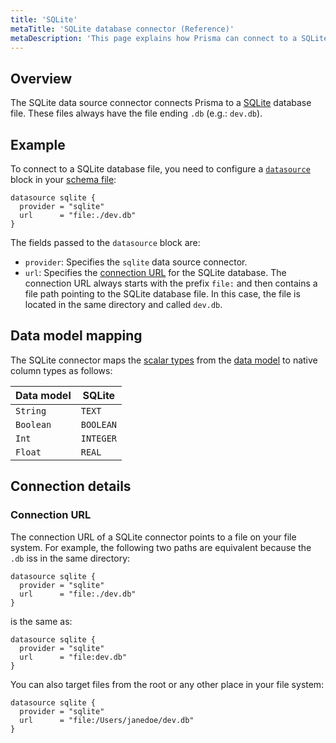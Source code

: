 ```yaml
---
title: 'SQLite'
metaTitle: 'SQLite database connector (Reference)'
metaDescription: 'This page explains how Prisma can connect to a SQLite database using the SQLite database connector.'
---
```


## Overview

The SQLite data source connector connects Prisma to a [SQLite](https://www.sqlite.org/) database file. These files always have the file ending `.db` (e.g.: `dev.db`).

## Example

To connect to a SQLite database file, you need to configure a [`datasource`](../prisma-schema/data-sources) block in your [schema file](../prisma-schema/prisma-schema-file):

```prisma
datasource sqlite {
  provider = "sqlite"
  url      = "file:./dev.db"
}
```

The fields passed to the `datasource` block are:

- `provider`: Specifies the `sqlite` data source connector.
- `url`: Specifies the [connection URL](connection-urls) for the SQLite database. The connection URL always starts with the prefix `file:` and then contains a file path pointing to the SQLite database file. In this case, the file is located in the same directory and called `dev.db`.

## Data model mapping

The SQLite connector maps the [scalar types](../prisma-schema/data-model#scalar-types) from the [data model](../prisma-schema/data-model) to native column types as follows:

| Data model | SQLite    |
| ---------- | --------- |
| `String`   | `TEXT`    |
| `Boolean`  | `BOOLEAN` |
| `Int`      | `INTEGER` |
| `Float`    | `REAL`    |

## Connection details

### Connection URL

The connection URL of a SQLite connector points to a file on your file system. For example, the following two paths are equivalent because the `.db` iss in the same directory:

```prisma
datasource sqlite {
  provider = "sqlite"
  url      = "file:./dev.db"
}
```

is the same as:

```prisma
datasource sqlite {
  provider = "sqlite"
  url      = "file:dev.db"
}
```

You can also target files from the root or any other place in your file system:

```prisma
datasource sqlite {
  provider = "sqlite"
  url      = "file:/Users/janedoe/dev.db"
}
```

